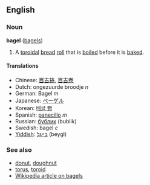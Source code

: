 ==English==
===Noun===
'''bagel''' ([[bagels]])

# A [[toroidal]] [[bread]] [[roll]] that is [[boil]]ed before it is [[bake]]d.

====Translations====
*Chinese: [[百吉捲]], [[百吉卷]]
*Dutch: ongezuurde broodje ''n''<!-- wikify if idiomatic -->
*German: Bagel ''m''
*Japanese: [[ベーゲル]]
*Korean: [[배글 빵]]
*Spanish: [[panecillo]] ''m''
*Russian: [[бублик]] (bublik)
*Swedish: bagel ''c''
*[[Yiddish]]: [[בײגל]] (beygl)

===See also===
*[[donut]], [[doughnut]]
*[[torus]], [[toroid]]
*[[w:bagel|Wikipedia article on bagels]]
